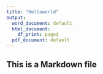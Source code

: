 ```yaml
---
title: "Helloworld"
output:
  word_document: default
  html_document:
    df_print: paged
  pdf_document: default
---
```


## This is a Markdown file